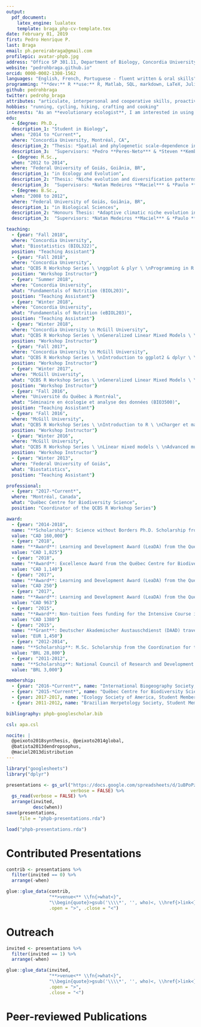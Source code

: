 ```yaml
---
output:
  pdf_document:
    latex_engine: lualatex
    template: braga_php-cv-template.tex
date: February 01, 2019
first: Pedro Henrique P. 
last: Braga
email: ph.pereirabraga@gmail.com
profilepic: avatar-phpb.jpg
address: "Office SP 301.11, Department of Biology, Concordia University"
website: "pedrohbraga.github.io"
orcid: 0000-0002-1308-1562
languages: "English, French, Portuguese - fluent written & oral skills"
programming: "**dev:** R **use:** R, Matlab, SQL, markdown, LaTeX, Julia"
github: pedrohbraga
twitter: pedrohp_braga
attributes: "articulate, interpersonal and cooperative skills, proactive leadership, adaptive management and organisational skills, public speaking and communication skills, cheerful $\\Summertree$"
hobbies: "running, cycling, hiking, crafting and cooking"
interests: "As an **evolutionary ecologist**, I am interested in using information on the **evolutionary history of species** and their **ecological attributes** to understand general **processes and mechanisms that generate biodiversity patterns**. In my research, I stress the **importance of phylogenetic and spatial scales and historical components of ecological and evolutionary drivers**. I practice and promote **open and reproducible science**. I also value and I am dedicated towards the development of my **teaching** and **scientific communication** abilities."
edu:
  - {degree: Ph.D.,
  description_1: "Student in Biology", 
  when: "2014 to *Current*",
  where: "Concordia University, Montréal, CA",
  description_2: "Thesis: *Spatial and phylogenetic scale-dependence in the evolutionary and ecological determinants of diversity patterns in bats*",
  description_3:  "Supervisors: *Pedro **Peres-Neto*** & *Steven **Kembel***"}
  - {degree: M.Sc.,
  when: "2012 to 2014", 
  where: "Federal University of Goiás, Goiânia, BR", 
  description_1: "in Ecology and Evolution",
  description_2: "Thesis: *Niche evolution and diversification patterns in Neotropical anurans*",
  description_3:  "Supervisors: *Natan Medeiros **Maciel*** & *Paulo **De Marco***"}
  - {degree: B.Sc.,
  when: "2008 to 2012",
  where: "Federal University of Goiás, Goiânia, BR",
  description_1: "in Biological Sciences",
  description_2: "Honours Thesis: *Adaptive climatic niche evolution in bufonid frogs*",
  description_3:  "Supervisors: *Natan Medeiros **Maciel*** & *Paulo **De Marco***"}

teaching:
  - {year: "Fall 2018", 
  where: "Concordia University", 
  what: "Biostatistics (BIOL322)",
  position: "Teaching Assistant"}
  - {year: "Fall 2018", 
  where: "Concordia University", 
  what: "QCBS R Workshop Series \ \nggplot & plyr \ \nProgramming in R ",
  position: "Workshop Instructor"}
  - {year: "Summer 2018", 
  where: "Concordia University", 
  what: "Fundamentals of Nutrition (BIOL203)",
  position: "Teaching Assistant"}
  - {year: "Winter 2018", 
  where: "Concordia University", 
  what: "Fundamentals of Nutrition (eBIOL203)",
  position: "Teaching Assistant"}
  - {year: "Winter 2018", 
  where: "Concordia University \n McGill University", 
  what: "QCBS R Workshop Series \ \nGeneralized Linear Mixed Models \ \nMultivariate Analyses",
  position: "Workshop Instructor"}
  - {year: "Fall 2017", 
  where: "Concordia University \n McGill University", 
  what: "QCBS R Workshop Series \ \nIntroduction to ggplot2 & dplyr \ \nLinear Models in R",
  position: "Workshop Instructor"}
  - {year: "Winter 2017", 
  where: "McGill University", 
  what: "QCBS R Workshop Series \ \nGeneralized Linear Mixed Models \ \nMultivariate Analyses",
  position: "Workshop Instructor"}
  - {year: "Fall 2016", 
  where: "Université du Québec à Montréal", 
  what: "Séminaire en écologie et analyse des données (BIO3500)",
  position: "Teaching Assistant"}
  - {year: "Fall 2016", 
  where: "McGill University", 
  what: "QCBS R Workshop Series \ \nIntroduction to R \ \nCharger et manipuler des données en R \ \nLoading and manipulating data in R \ \nIntroduction to ggplot \ \nLinear models \ \nProgramming in R",
  position: "Workshop Instructor"}
  - {year: "Winter 2016", 
  where: "McGill University", 
  what: "QCBS R Workshop Series \ \nLinear mixed models \ \nAdvanced multivariate analyses \ \nProgramming in R",
  position: "Workshop Instructor"}
  - {year: "Winter 2013", 
  where: "Federal University of Goiás", 
  what: "Biostatistics",
  position: "Teaching Assistant"}    

professional:
  - {year: "2017-*Current*", 
  where: "Montréal, Canada", 
  what: "Québec Centre for Biodiversity Science",
  position: "Coordinator of the QCBS R Workshop Series"}

award:
  - {year: "2014-2018", 
  name: "**Scholarship**: Science without Borders Ph.D. Scholarship from the National Council of Research and Development (CNPq) (249289/2013-0)", 
  value: "CAD 160,000"}
  - {year: "2018", 
  name: "**Award**: Learning and Development Award (LeaDA) from the Québec Centre for Biodiversity Science (QCBS)", 
  value: "CAD 1,825"}
  - {year: "2018", 
  name: "**Award**: Excellence Award from the Québec Centre for Biodiversity Science (QCBS)", 
  value: "CAD 1,140"}
  - {year: "2017", 
  name: "**Award**: Learning and Development Award (LeaDA) from the Québec Centre for Biodiversity Science (QCBS)", 
  value: "CAD 250"}
  - {year: "2017", 
  name: "**Award**: Learning and Development Award (LeaDA) from the Québec Centre for Biodiversity Science (QCBS)", 
  value: "CAD 963"}
  - {year: "2015", 
  name: "**Award**: Non-tuition fees funding for the Intensive Course in Biodiversity Science from the Québec Centre for Biodiversity Science (QCBS)", 
  value: "CAD 1380"}
  - {year: "2015", 
  name: "**Grant**: Deutscher Akademischer Austauschdienst (DAAD) travel grant for the 2015 iDiv Summer School on Biodiversity Synthesis", 
  value: "EUR 1,450"}
  - {year: "2012-2014", 
  name: "**Scholarship**: M.Sc. Scholarship from the Coordination for the Improvement of Higher Education Personnel (CAPES)", 
  value: "BRL 28,800"}
  - {year: "2011-2012", 
  name: "**Scholarship**: National Council of Research and Development (CNPq) Undergraduate Research Scholarship",
  value: "BRL 3,000"}

membership: 
  - {year: "2016-*Current*", name: "International Biogeography Society, Student Member"}
  - {year: "2015-*Current*", name: "Québec Centre for Biodiversity Science, Student Representative"}
  - {year: 2017-2017, name: "Ecology Society of America, Student Member"}
  - {year: 2011-2012, name: "Brazilian Herpetology Society, Student Member"}

bibliography: phpb-googlescholar.bib

csl: apa.csl

nocite: |
  @peixoto2018synthesis, @peixoto2014global, 
  @batista2013dendropsophus,
  @maciel2013distribution
---
```


```r
library("googlesheets")
library("dplyr")
```

```r
presentations <- gs_url("https://docs.google.com/spreadsheets/d/1uBPoPzRA4aY4tSeYbMXjpqEYKE0aGUEzKEopnxYyd9k/edit?usp=sharing",
                        verbose = FALSE) %>%
  gs_read(verbose = FALSE) %>%
  arrange(invited, 
          desc(when))
save(presentations, 
     file = "phpb-presentations.rda")
```

```r
load("phpb-presentations.rda")
```

# Contributed Presentations
\vspace{-0.05cm}

```r
contrib <- presentations %>%
  filter(invited == 0) %>%
  arrange(-when)

glue::glue_data(contrib, 
                "**>venue<** \\fn{>what<}",
                "\\begin{quote}>gsub('\\\\*', '', who)<, \\href{>link<}{>title<}. \\textit{>venue<}. (>when<). >where<.\\end{quote}",
                .open = ">", .close = "<")
```

# Outreach
\vspace{-0.05cm}

```r
invited <- presentations %>%
  filter(invited == 1) %>%
  arrange(-when)

glue::glue_data(invited, 
                "**>venue<** \\fn{>what<}",
                "\\begin{quote}>gsub('\\\\*', '', who)<, \\href{>link<}{>title<}. \\textit{>venue<}. (>when<). >where<.\\end{quote}",
                .open = ">", 
                .close = "<")
```

# Peer-reviewed Publications
\vspace{-0.05cm}
